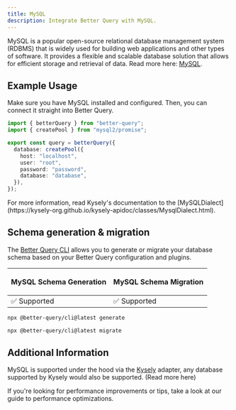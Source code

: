 ```yaml
---
title: MySQL
description: Integrate Better Query with MySQL.
---
```


MySQL is a popular open-source relational database management system (RDBMS) that is widely used for building web applications and other types of software. It provides a flexible and scalable database solution that allows for efficient storage and retrieval of data.
Read more here: [MySQL](https://www.mysql.com/).

## Example Usage

Make sure you have MySQL installed and configured.
Then, you can connect it straight into Better Query.

```ts title="query.ts"
import { betterQuery } from "better-query";
import { createPool } from "mysql2/promise";

export const query = betterQuery({
  database: createPool({
    host: "localhost",
    user: "root",
    password: "password",
    database: "database",
  }),
});
```

<Callout>
  For more information, read Kysely's documentation to the
  [MySQLDialect](https://kysely-org.github.io/kysely-apidoc/classes/MysqlDialect.html).
</Callout>

## Schema generation & migration

The [Better Query CLI](/docs/concepts/cli) allows you to generate or migrate
your database schema based on your Better Query configuration and plugins.

<table>
  <thead>
    <tr className="border-b">
      <th>
        <p className="font-bold text-[16px] mb-1">MySQL Schema Generation</p>
      </th>
      <th>
        <p className="font-bold text-[16px] mb-1">MySQL Schema Migration</p>
      </th>
    </tr>
  </thead>
  <tbody>
    <tr className="h-10">
      <td>✅ Supported</td>
      <td>✅ Supported</td>
    </tr>
  </tbody>
</table>

```bash title="Schema Generation"
npx @better-query/cli@latest generate
```

```bash title="Schema Migration"
npx @better-query/cli@latest migrate
```

## Additional Information

MySQL is supported under the hood via the [Kysely](https://kysely.dev/) adapter, any database supported by Kysely would also be supported. (<Link href="/docs/adapters/other-relational-databases">Read more here</Link>)

If you're looking for performance improvements or tips, take a look at our guide to <Link href="/docs/guides/optimizing-for-performance">performance optimizations</Link>.
